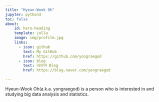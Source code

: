 ```yaml
---
title: "Hyeun-Wook Oh"
jupyter: python3
toc: false
about:
    id: hero-heading
    template: jolla
    image: img/profile.jpg
    links: 
      - icon: github
        text: My GitHub
        href: https://github.com/yongraegod
      - icon: blog
        text: 네이버 Blog
        href: https://blog.naver.com/yongraegod

---
```


Hyeun-Wook Oh(a.k.a. yongraegod) is a person who is interested in and studying big data analysis and statistics.

